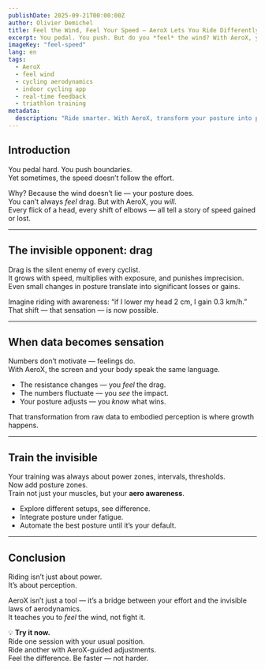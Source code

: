 ```yaml
---
publishDate: 2025-09-21T00:00:00Z
author: Olivier Demichel
title: Feel the Wind, Feel Your Speed — AeroX Lets You Ride Differently
excerpt: You pedal. You push. But do you *feel* the wind? With AeroX, your posture becomes a tool, not a guess. Experience how every millimeter can make you faster.
imageKey: "feel-speed"
lang: en
tags:
  - AeroX
  - feel wind
  - cycling aerodynamics
  - indoor cycling app
  - real-time feedback
  - triathlon training
metadata:
  description: "Ride smarter. With AeroX, transform your posture into power, your gestures into gains. Feel the feedback of aerodynamics and unlock your true speed."
---
```


## Introduction

You pedal hard. You push boundaries.  
Yet sometimes, the speed doesn’t follow the effort.  

Why? Because the wind doesn’t lie — your posture does.  
You can’t always *feel* drag. But with AeroX, you *will*.  
Every flick of a head, every shift of elbows — all tell a story of speed gained or lost.

---

## The invisible opponent: drag

Drag is the silent enemy of every cyclist.  
It grows with speed, multiplies with exposure, and punishes imprecision.  
Even small changes in posture translate into significant losses or gains.  

Imagine riding with awareness: “if I lower my head 2 cm, I gain 0.3 km/h.”  
That shift — that sensation — is now possible.

---

## When data becomes sensation  

Numbers don’t motivate — feelings do.  
With AeroX, the screen and your body speak the same language.  

- The resistance changes — you *feel* the drag.  
- The numbers fluctuate — you *see* the impact.  
- Your posture adjusts — you *know* what wins.

That transformation from raw data to embodied perception is where growth happens.

---

## Train the invisible

Your training was always about power zones, intervals, thresholds.  
Now add posture zones.  
Train not just your muscles, but your **aero awareness**.  

- Explore different setups, see difference.  
- Integrate posture under fatigue.  
- Automate the best posture until it’s your default.

---

## Conclusion

Riding isn’t just about power.  
It’s about perception.  

AeroX isn’t just a tool — it’s a bridge between your effort and the invisible laws of aerodynamics.  
It teaches you to *feel* the wind, not fight it.  

💡 **Try it now.**  
Ride one session with your usual position.  
Ride another with AeroX-guided adjustments.  
Feel the difference. Be faster — not harder.

